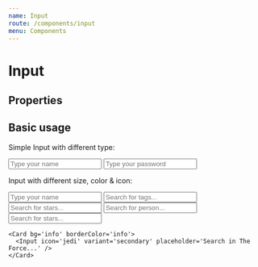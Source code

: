 ```yaml
---
name: Input
route: /components/input
menu: Components
---
```



# Input

## Properties

<PropsTable of={Input} />

## Basic usage

Simple Input with different type:

<Playground>
  <ChildrenProps my={2}>
    <Input placeholder="Type your name" />
    <Input placeholder="Type your password" type="password" />
  </ChildrenProps>
</Playground>

Input with different size, color & icon:

<Playground>
  <ChildrenProps my={2}>
    <Input placeholder='Type your name' size='tiny' />
    <Input icon='search' placeholder='Search for tags...' />
    <Input icon='star' color='primary' borderColor='primary' placeholder='Search for stars...' />
    <Input icon='address-card' color='danger' borderColor='danger' placeholder='Search for person...' />
    <Input icon='star' variant='primary' fontSize='medium' placeholder='Search for stars...' />

    <Card bg='info' borderColor='info'>
      <Input icon='jedi' variant='secondary' placeholder='Search in The Force...' />
    </Card>

  </ChildrenProps>
</Playground>
